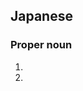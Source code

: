 ==Japanese==
{{ja-kanjitab|yomi=irr|sort=しゅねえぶ'|じゅ|ふ|k2=ぶ}}
{{ateji|c=y|sort=しゅねえう''}}

===Proper noun===
{{ja-pos|proper|ジュネーヴ|ジュネーブ|kyu=壽府}}

# {{rare spelling of|ジュネーヴ|lang=ja|sort=しゅねえう''}}
# {{rare spelling of|ジュネーブ|lang=ja|sort=しゅねえぶ'}}